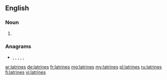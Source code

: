 ==English==

===Noun===
{{head|en|plural}}

# {{plural of|latrine|lang=en}}

===Anagrams===
* {{l|en|entrails}}, {{l|en|larnites}}, {{l|en|ratlines}}, {{l|en|retinals}}, {{l|en|trainels}}, {{l|en|trenails}}

[[ar:latrines]]
[[de:latrines]]
[[fr:latrines]]
[[mg:latrines]]
[[my:latrines]]
[[pl:latrines]]
[[ru:latrines]]
[[fi:latrines]]
[[vi:latrines]]